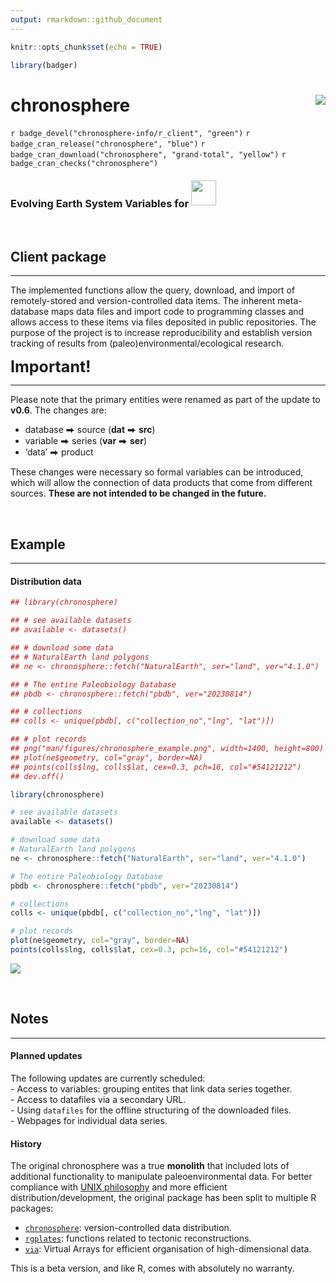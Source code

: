 ```yaml
---
output: rmarkdown::github_document
---
```


```r
knitr::opts_chunk$set(echo = TRUE)

library(badger)
```

# chronosphere <img src="man/figures/logo.png" align="right" />


`r badge_devel("chronosphere-info/r_client", "green")`
`r badge_cran_release("chronosphere", "blue")`
`r badge_cran_download("chronosphere", "grand-total", "yellow")`
`r badge_cran_checks("chronosphere")`  

### Evolving Earth System Variables for <a href="https://www.r-project.org/"><img style="position: relative; top: -3px;" src="man/figures/R_logo.png" width="40px"></a>

<br>

## Client package 
* * *

The implemented functions allow the query, download, and import of remotely-stored and version-controlled data items. The inherent meta-database maps data files and import code to programming classes and allows access to these items via files deposited in public repositories. The purpose of the project is to increase reproducibility and establish version tracking of results from (paleo)environmental/ecological research.

<div class="alert alert-warning"> <strong style="font-size: 25px">Important!</strong>
<hr>

<p>
Please note that the primary entities were renamed as part of the update to **v0.6**. The changes are: </p>
<ul>
<li> database ⮕ source (<strong>dat</strong> ⮕ <strong>src</strong>) </li>  
<li>variable ⮕ series (<strong>var</strong> ⮕ <strong>ser</strong>) </li> 
<li> 'data' ⮕ product </li>  
</ul>

<p>
These changes were necessary so formal variables can be introduced, which will allow the connection of data products that come from different sources. <strong>These are not intended to be changed in the future. </strong> </p>

 </div>

<br>

## Example
* * *

#### Distribution data

```r
## library(chronosphere)

## # see available datasets
## available <- datasets()

## # download some data
## # NaturalEarth land polygons
## ne <- chronosphere::fetch("NaturalEarth", ser="land", ver="4.1.0")

## # The entire Paleobiology Database
## pbdb <- chronosphere::fetch("pbdb", ver="20230814")

## # collections
## colls <- unique(pbdb[, c("collection_no","lng", "lat")])

## # plot records
## png("man/figures/chronosphere_example.png", width=1400, height=800)
## plot(ne$geometry, col="gray", border=NA)
## points(colls$lng, colls$lat, cex=0.3, pch=16, col="#54121212")
## dev.off()
```

```r
library(chronosphere)

# see available datasets
available <- datasets()

# download some data
# NaturalEarth land polygons
ne <- chronosphere::fetch("NaturalEarth", ser="land", ver="4.1.0")

# The entire Paleobiology Database
pbdb <- chronosphere::fetch("pbdb", ver="20230814")

# collections
colls <- unique(pbdb[, c("collection_no","lng", "lat")])

# plot records
plot(ne$geometry, col="gray", border=NA)
points(colls$lng, colls$lat, cex=0.3, pch=16, col="#54121212")
```

![](man/figures/chronosphere_example.png)

<br>


## Notes 
* * *

#### Planned updates

The following updates are currently scheduled:  
- Access to variables: grouping entites that link data series together.  
- Access to datafiles via a secondary URL.   
- Using `datafiles` for the offline structuring of the downloaded files.  
- Webpages for individual data series.  

#### History

The original chronosphere was a true **monolith** that included lots of additional functionality to manipulate paleoenvironmental data. For better compliance with [UNIX philosophy](https://en.wikipedia.org/wiki/Unix_philosophy) and more efficient distribution/development, the original package has been split to multiple R packages:

- [`chronosphere`](https://chronosphere.info/r_client/): version-controlled data distribution.
- [`rgplates`](https://gplates.github.io/rgplates/): functions related to tectonic reconstructions.
- [`via`](https://adamkocsis.github.io/via/): Virtual Arrays for efficient organisation of high-dimensional data.

This is a beta version, and like R, comes with absolutely no warranty.




